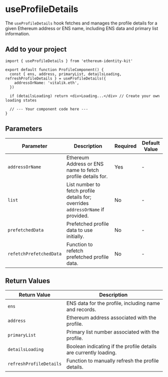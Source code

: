 
# useProfileDetails

The `useProfileDetails` hook fetches and manages the profile details for a given Ethereum address or ENS name, including ENS data and primary list information.

## Add to your project

```tsx copy
import { useProfileDetails } from 'ethereum-identity-kit'

export default function ProfileComponent() {
  const { ens, address, primaryList, detailsLoading, refreshProfileDetails } = useProfileDetails({
    addressOrName: 'vitalik.eth',
  })

  if (detailsLoading) return <div>Loading...</div> // Create your own loading states

  // --- Your component code here ---
}
```

## Parameters

| Parameter               | Description                                                                      | Required | Default Value |
| ----------------------- | -------------------------------------------------------------------------------- | -------- | ------------- |
| `addressOrName`         | Ethereum Address or ENS name to fetch profile details for.                       | Yes      | -             |
| `list`                  | List number to fetch profile details for; overrides `addressOrName` if provided. | No       | -             |
| `prefetchedData`        | Prefetched profile data to use initially.                                        | No       | -             |
| `refetchPrefetchedData` | Function to refetch prefetched profile data.                                     | No       | -             |

## Return Values

| Return Value            | Description                                                      |
| ----------------------- | ---------------------------------------------------------------- |
| `ens`                   | ENS data for the profile, including name and records.            |
| `address`               | Ethereum address associated with the profile.                    |
| `primaryList`           | Primary list number associated with the profile.                 |
| `detailsLoading`        | Boolean indicating if the profile details are currently loading. |
| `refreshProfileDetails` | Function to manually refresh the profile details.                |
